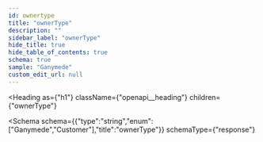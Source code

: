 ```yaml
---
id: ownertype
title: "ownerType"
description: ""
sidebar_label: "ownerType"
hide_title: true
hide_table_of_contents: true
schema: true
sample: "Ganymede"
custom_edit_url: null
---
```



<Heading
  as={"h1"}
  className={"openapi__heading"}
  children={"ownerType"}
>
</Heading>





<Schema
  schema={{"type":"string","enum":["Ganymede","Customer"],"title":"ownerType"}}
  schemaType={"response"}
>
  
</Schema>
            